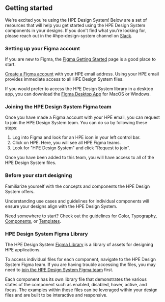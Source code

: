 ## Getting started

We're excited you're using the HPE Design System! Below are a set of resources that will help you get started using the HPE Design System components in your designs. If you don't find what you're looking for, please reach out in the #hpe-design-system channel on [Slack](https://grommet.slack.com).

### Setting up your Figma account

If you are new to Figma, the [Figma Getting Started](https://help.figma.com/hc/en-us/categories/360002051613-Getting-Started) page is a good place to start.

[Create a Figma account](https://help.figma.com/hc/en-us/articles/360039811114-Create-a-Figma-account) with your HPE email address. Using your HPE email provides immediate access to all HPE Design System files.

If you would prefer to access the HPE Design System library in a desktop app, you can download the [Figma Desktop App](https://help.figma.com/hc/en-us/articles/360039823654-Download-the-Figma-Desktop-App#Download_the_Desktop_App) for MacOS or Windows.

### Joining the HPE Design System Figma team

Once you have made a Figma account with your HPE email, you can request to join the HPE Design System team. You can do so by following these steps:

1. Log into Figma and look for an HPE icon in your left control bar.
2. Click on HPE. Here, you will see all HPE Figma teams.
3. Look for "HPE Design System" and click "Request to join".

Once you have been added to this team, you will have access to all of the HPE Design System files.

### Before your start designing

Familiarize yourself with the concepts and components the HPE Design System offers.

Understanding use cases and guidelines for individual components will ensure your designs align with the HPE Design System.

Need somewhere to start? Check out the guidelines for [Color](/foundation/color), [Typography](/foundation/typography), [Components](/components), or [Templates](/templates).

### HPE Design System Figma Library

The HPE Design System [Figma Library](https://www.figma.com/files/815326206297160627/project/6604789/Library?fuid=797166555291394156) is a library of assets for designing HPE applications.

To access individual files for each component, navigate to the HPE Design System Figma team. If you are having trouble accessing the files, you may need to [join the HPE Design System Figma team](#joining-the-hpe-design-system-figma-team) first.

Each component has its own library file that demonstrates the various states of the component such as enabled, disabled, hover, active, and focus. The examples within these files can be leveraged within your design files and are built to be interactive and responsive.
